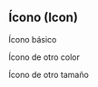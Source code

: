 <!--
SBD 1.0
Guía de estilo
Icon (Ícono)
-->


<Meta title="Átomos/Ícono" component={Icon} />

## Ícono (Icon)

<Description of={Icon} />

<ArgsTable of={Icon} />

Ícono básico

<Story name="Base">
  <Icon name="cloud-data"/>
</Story>

Ícono de otro color

<Story name="Cambiar color">
  <Icon name="cloud-data" color="grey"/>
</Story>

Ícono de otro tamaño

<Story name="Cambiar tamaño">
  <Icon name="cloud-data" size="64px"/>
</Story>
